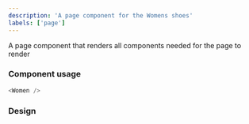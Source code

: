 ```yaml
---
description: 'A page component for the Womens shoes'
labels: ['page']
---
```



A page component that renders all components needed for the page to render

### Component usage

```js
<Women />
```

### Design

<FigmaEmbed src="https://www.figma.com/embed?embed_host=share&url=https%3A%2F%2Fwww.figma.com%2Ffile%2FYOdxHWPVnxBcTAYw0zPyXf%2Fstore%3Fnode-id%3D0%253A1" />
